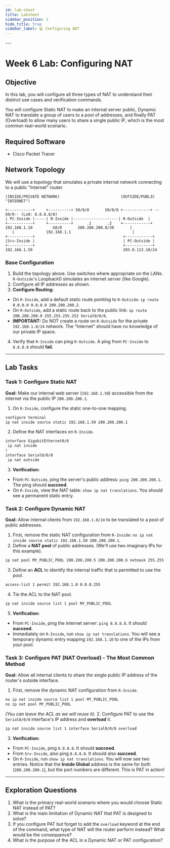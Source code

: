 ```yaml
---
id: lab-sheet
title: Labsheet
sidebar_position: 2
hide_title: true
sidebar_label: 💻 Configuring NAT
---
```


<ModuleBanner />
---

# Week 6 Lab: Configuring NAT

## Objective

In this lab, you will configure all three types of NAT to understand their distinct use cases and verification commands.

You will configure Static NAT to make an internal server public, Dynamic NAT to translate a group of users to a pool of addresses, and finally PAT (Overload) to allow many users to share a single public IP, which is the most common real-world scenario.

## Required Software

* Cisco Packet Tracer

## Network Topology

We will use a topology that simulates a private internal network connecting to a public "Internet" router.

```text
(INSIDE/PRIVATE NETWORK)                           (OUTSIDE/PUBLIC "INTERNET")

+-----------+     +----------+ S0/0/0       S0/0/0 +------------+ --G0/0-- (Lo0: 8.8.8.8/8)
| PC-Inside |-----| R-Inside |--------------------| R-Outside  |
+-----------+     +----------+      .1       .2    +------------+
192.168.1.10         G0/0       200.200.200.0/30       |
   |              192.168.1.1                           |
+-----------+                                       +------------+
|Srv-Inside |                                       | PC-Outside |
+-----------+                                       +------------+
192.168.1.50                                        203.0.113.10/24
```

### Base Configuration

1. Build the topology above. Use switches where appropriate on the LANs. `R-Outside`'s Loopback0 simulates an internet server (like Google).
2. Configure all IP addresses as shown.
3. **Configure Routing:**

* On `R-Inside`, add a default static route pointing to `R-Outside`: `ip route 0.0.0.0 0.0.0.0 200.200.200.2`.
* On `R-Outside`, add a static route back to the public link: `ip route 200.200.200.0 255.255.255.252 Serial0/0/0`.
* **IMPORTANT:** Do NOT create a route on `R-Outside` for the private `192.168.1.0/24` network. The "Internet" should have no knowledge of our private IP space.
4. Verify that `R-Inside` can ping `R-Outside`. A ping from `PC-Inside` to `8.8.8.8` should **fail**.

---

## Lab Tasks

### Task 1: Configure Static NAT

**Goal:** Make our internal web server (`192.168.1.50`) accessible from the internet via the public IP `200.200.200.1`.

1. On `R-Inside`, configure the static one-to-one mapping.

```bash
configure terminal
ip nat inside source static 192.168.1.50 200.200.200.1
```
2. Define the NAT interfaces on `R-Inside`.

```bash
interface GigabitEthernet0/0
 ip nat inside
!
interface Serial0/0/0
 ip nat outside
```
3. **Verification:**

* From `PC-Outside`, ping the server's public address: `ping 200.200.200.1`. The ping should **succeed**.
* On `R-Inside`, view the NAT table: `show ip nat translations`. You should see a permanent static entry.

### Task 2: Configure Dynamic NAT

**Goal:** Allow internal clients from `192.168.1.0/24` to be translated to a pool of public addresses.

1. First, remove the static NAT configuration from `R-Inside`: `no ip nat inside source static 192.168.1.50 200.200.200.1`.
2. Define a **NAT pool** of public addresses. (We'll use two imaginary IPs for this example).

```bash
ip nat pool MY_PUBLIC_POOL 200.200.200.5 200.200.200.6 netmask 255.255.255.252
```
3. Define an **ACL** to identify the internal traffic that is permitted to use the pool.

```bash
access-list 1 permit 192.168.1.0 0.0.0.255
```
4. Tie the ACL to the NAT pool.

```bash
ip nat inside source list 1 pool MY_PUBLIC_POOL
```
5. **Verification:**

* From `PC-Inside`, ping the internet server: `ping 8.8.8.8`. It should **succeed**.
* Immediately on `R-Inside`, run `show ip nat translations`. You will see a temporary dynamic entry mapping `192.168.1.10` to one of the IPs from your pool.

### Task 3: Configure PAT (NAT Overload) - The Most Common Method

**Goal:** Allow all internal clients to share the single public IP address of the router's outside interface.

1. First, remove the dynamic NAT configuration from `R-Inside`.

```bash
no ip nat inside source list 1 pool MY_PUBLIC_POOL
no ip nat pool MY_PUBLIC_POOL
```

*(You can leave the ACL as we will reuse it).*
2. Configure PAT to use the `Serial0/0/0` interface's IP address and **overload** it.

```bash
ip nat inside source list 1 interface Serial0/0/0 overload
```
3. **Verification:**

* From `PC-Inside`, ping `8.8.8.8`. It should **succeed**.
* From `Srv-Inside`, also ping `8.8.8.8`. It should also **succeed**.
* On `R-Inside`, run `show ip nat translations`. You will now see two entries. Notice that the **Inside Global** address is the same for both (`200.200.200.1`), but the port numbers are different. This is PAT in action!

---

## Exploration Questions

1. What is the primary real-world scenario where you would choose Static NAT instead of PAT?
2. What is the main limitation of Dynamic NAT that PAT is designed to solve?
3. If you configure PAT but forget to add the `overload` keyword at the end of the command, what type of NAT will the router perform instead? What would be the consequence?
4. What is the purpose of the ACL in a Dynamic NAT or PAT configuration?
